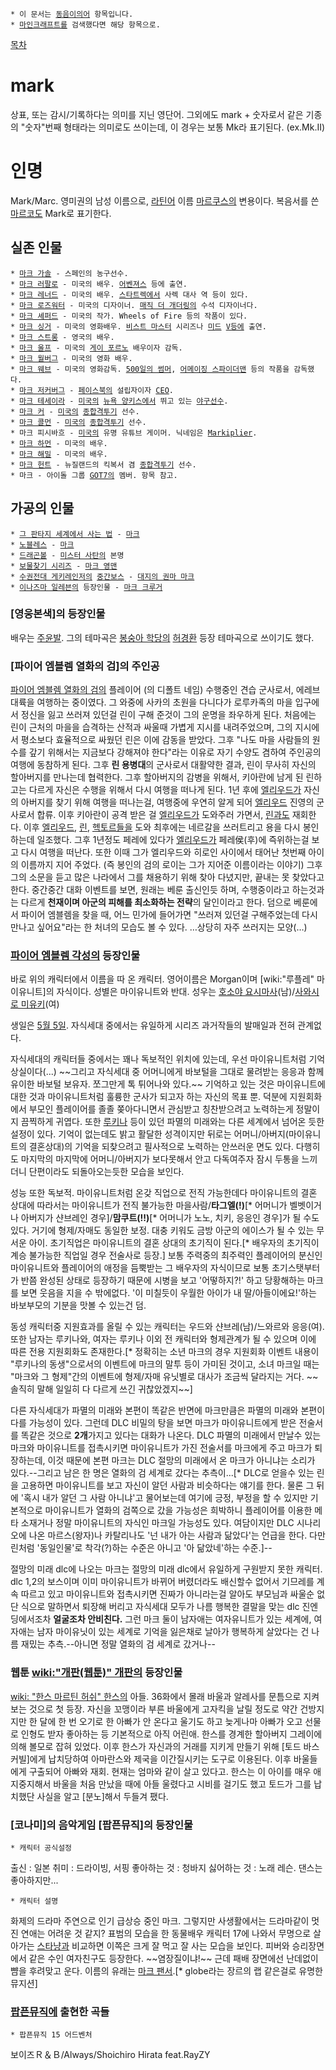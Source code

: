  * 이 문서는 [[동음이의어]] 항목입니다.
 * [[마인크래프트]]를 검색했다면 해당 항목으로.

[[목차]]
= mark =
상표, 또는 감시/기록하다는 의미를 지닌 영단어. 그외에도 mark + 숫자로서 같은 기종의 "숫자"번째 형태라는 의미로도 쓰이는데, 이 경우는 보통 Mk라 표기된다. (ex.Mk.II)

= 인명  =
Mark/Marc. 영미권의 남성 이름으로, [[라틴어]] 이름 [[마르쿠스]]의 변용이다. 복음서를 쓴 [[마르코]]도 Mark로 표기한다.

== 실존 인물 ==
 * [[마크 가솔]] - 스페인의 농구선수.
 * [[마크 러팔로]] - 미국의 배우. [[어벤져스]] 등에 출연.
 * [[마크 레너드]] - 미국의 배우. [[스타트렉]]에서 사렉 대사 역 등이 있다.
 * [[마크 로즈워터]] - 미국의 디자이너. [[매직 더 개더링]]의 수석 디자이너다.
 * [[마크 셰퍼드]] - 미국의 작가. Wheels of Fire 등의 작품이 있다.
 * [[마크 싱거]] - 미국의 영화배우. [[비스트 마스터]] 시리즈나 [[미드]] [[V]]등에 출연.
 * [[마크 스트롱]] - 영국의 배우.
 * [[마크 울프]] - 미국의 [[게이 포르노]] 배우이자 감독.
 * [[마크 월버그]] - 미국의 영화 배우.
 * [[마크 웨브]] - 미국의 영화감독. [[500일의 썸머]], [[어메이징 스파이더맨]] 등의 작품을 감독했다.
 * [[마크 저커버그]] - [[페이스북]]의 설립자이자 [[CEO]].
 * [[마크 테세이라]] - [[미국]]의 [[뉴욕 양키스]]에서 뛰고 있는 [[야구]]선수.
 * [[마크 커]] - [[미국]]의 [[종합격투기]] 선수.
 * [[마크 콜먼]] - [[미국]]의 [[종합격투기]] 선수.
 * 마크 피시바흐 - [[미국]]의 유명 유튜브 게이머. 닉네임은 [[Markiplier]].
 * [[마크 하먼]] - 미국의 배우.
 * [[마크 해밀]] - 미국의 배우.
 * [[마크 헌트]] - 뉴질랜드의 킥복서 겸 [[종합격투기]] 선수.
 * 마크 - 아이돌 그룹 [[GOT7]]의 멤버. 항목 참고.

== 가공의 인물 ==
 * [[그 판타지 세계에서 사는 법]] - [[마크(그 판타지 세계에서 사는 법)|마크]]
 * [[노블레스(웹툰)|노블레스]] - [[마크(노블레스)|마크]]
 * [[드래곤볼]] - [[미스터 사탄]]의 본명
 * [[보물찾기 시리즈]] - [[마크 영맨]]
 * [[수권전대 게키레인저]]의 [[중간보스]] - [[대지의 권마 마크]]
 * [[이나즈마 일레븐]]의 등장인물 - [[마크 크루거]]
=== [영웅본색]의 등장인물 ===
배우는 [[주윤발]]. 그의 테마곡은 [[봉숭아 학당]]의 [[허경환]] 등장 테마곡으로 쓰이기도 했다.

=== [파이어 엠블렘 열화의 검]의 주인공 ===
[[파이어 엠블렘 열화의 검]]의 플레이어 (의 디폴트 네임)
수행중인 견습 군사로서, 에레브 대륙을 여행하는 중이였다. 그 와중에 사카의 초원을 다니다가 로루카족의 마을 입구에서 정신을 잃고 쓰러져 있던걸 린이 구해 준것이 그의 운명을 좌우하게 된다.
처음에는 린이 근처의 마을을 습격하는 산적과 싸울때 가볍게 지시를 내려주었으며, 그의 지시에서 평소보다 효율적으로 싸웠던 린은 이에 감동을 받았다. 그후 "나도 마을 사람들의 원수를 갚기 위해서는 지금보다 강해져야 한다"라는 이유로 자기 수양도 겸하여 주인공의 여행에 동참하게 된다.
그후 '''린 용병대'''의 군사로서 대활약한 결과, 린이 무사히 자신의 할아버지를 만나는데 협력한다. 그후 할아버지의 감병을 위해서, 키아란에 남게 된 린하고는 다르게 자신은 수행을 위해서 다시 여행을 떠나게 된다.
1년 후에 [[엘리우드]]가 자신의 아버지를 찾기 위해 여행을 떠나는걸, 여행중에 우연히 알게 되어 [[엘리우드]] 진영의 군사로서 합류. 이후 키아란이 공격 받은 걸 [[엘리우드]]가 도와주러 가면서, [[린]]과도 재회한다.
이후 [[엘리우드]], [[린]], [[헥토르]]들을 도와 최후에는 네르갈을 쓰러트리고 용을 다시 봉인하는데 일조했다. 그후 1년정도 페레에 있다가 [[엘리우드]]가 페레侯(후)에 즉위하는걸 보고 다시 여행을 떠난다. 또한 이때 그가 엘리우드와 히로인 사이에서 태어난 첫번째 아이의 이름까지 지어 주었다. (즉 봉인의 검의 로이는 그가 지어준 이름이라는 이야기)
그후 그의 소문을 듣고 많은 나라에서 그를 채용하기 위해 찾아 다녔지만, 끝내는 못 찾았다고 한다. 
중간중간 대화 이벤트를 보면, 원래는 베룬 출신인듯 하며, 수행중이라고 하는것과는 다르게 '''천재이며 아군의 피해를 최소화하는 전략'''의 달인이라고 한다. 덤으로 베룬에서 파이어 엠블렘을 찾을 때, 어느 민가에 들어가면 "쓰러져 있던걸 구해주었는데 다시 만나고 싶어요"라는 한 처녀의 모습도 볼 수 있다.
…상당히 자주 쓰러지는 모양(…)

=== [[파이어 엠블렘 각성]]의 등장인물 ===
바로 위의 캐릭터에서 이름을 따 온 캐릭터. 영어이름은 Morgan이며 [wiki:"루플레" 마이유니트]의 자식이다. 성별은 마이유니트와 반대. 성우는 [[호소야 요시마사]](남)/[[사와시로 미유키]](여)

생일은 [[5월 5일]]. 자식세대 중에서는 유일하게 시리즈 과거작들의 발매일과 전혀 관계없다.

자식세대의 캐릭터들 중에서는 꽤나 독보적인 위치에 있는데, 우선 마이유니트처럼 기억상실이다(...) ~~그리고 자식세대 중 어머니에게 바보털을 그대로 물려받는 응응과 함께 유이한 바보털 보유자. 쪼그만게 톡 튀어나와 있다.~~ 기억하고 있는 것은 마이유니트에 대한 것과 마이유니트처럼 훌륭한 군사가 되고자 하는 자신의 목표 뿐. 덕분에 지원회화에서 부모인 플레이어를 졸졸 쫒아다니면서 관심받고 칭찬받으려고 노력하는게 정말이지 끔찍하게 귀엽다. 또한 [[루키나]] 등이 있던 파멸의 미래와는 다른 세계에서 넘어온 듯한 설정이 있다. 기억이 없는데도 밝고 활달한 성격이지만 뒤로는 어머니/아버지(마이유니트의 결혼상대)의 기억을 되찾으려고 필사적으로 노력하는 안쓰러운 면도 있다. 다행히도 마지막의 마지막에 어머니/아버지가 보다못해서 안고 다독여주자 잠시 두통을 느끼더니 단편이라도 되돌아오는듯한 모습을 보인다.

성능 또한 독보적. 마이유니트처럼 온갖 직업으로 전직 가능한데다 마이유니트의 결혼 상대에 따라서는 마이유니트가 전직 불가능한 마을사람/'''타그엘(!)'''[* 어머니가 벨벳이거나 아버지가 샨브레인 경우]/'''맘쿠트(!!)'''[* 어머니가 노노, 치키, 응응인 경우]가 될 수도 있다. 거기에 형제/자매도 동일한 보정. 대충 키워도 금방 아군의 에이스가 될 수 있는 무서운 아이. 초기직업은 마이유니트의 결혼 상대의 초기직이 된다.[* 배우자의 초기직이 계승 불가능한 직업일 경우 전술사로 등장.] 보통 주력중의 최주력인 플레이어의 분신인 마이유니트와 플레이어의 애정을 듬뿍받는 그 배우자의 자식이므로 보통 초기스탯부터가 반쯤 완성된 상태로 등장하기 때문에 시병을 보고 '어떻하지?!' 하고 당황해하는 마크를 보면 웃음을 지을 수 밖에없다. '이 미칠듯이 우월한 아이가 내 딸/아들이에요!'하는 바보부모의 기분을 맛볼 수 있는건 덤.

동성 캐릭터중 지원효과를 올릴 수 있는 캐릭터는 우드와 샨브레(남)/느와르와 응응(여). 또한 남자는 루키나와, 여자는 루키나 이외 전 캐릭터와 형제관계가 될 수 있으며 이에 따른 전용 지원회화도 존재한다.[* 정확히는 소년 마크의 경우 지원회화 이벤트 내용이 "루키나의 동생"으로서의 이벤트에 마크의 말투 등이 가미된 것이고, 소녀 마크일 때는 "마크와 그 형제"간의 이벤트에 형제/자매 유닛별로 대사가 조금씩 달라지는 거다. ~~솔직히 말해 일일히 다 다르게 쓰긴 귀찮았겠지~~]

다른 자식세대가 파멸의 미래와 본편이 똑같은 반면에 마크만큼은 파멸의 미래와 본편이 다를 가능성이 있다. 그런데 DLC 비밀의 탕을 보면 마크가 마이유니트에게 받은 전술서를 똑같은 것으로 '''2개'''가지고 있다는 대화가 나온다. DLC 파멸의 미래에서 만날수 있는 마크와 마이유니트를 접촉시키면 마이유니트가 가진 전술서를 마크에게 주고 마크가 퇴장하는데, 이것 때문에 본편 마크는 DLC 절망의 미래에서 온 마크가 아니냐는 소리가 있다.--그리고 남은 한 명은 열화의 검 세계로 갔다는 추측이...[* DLC로 얻을수 있는 린을 고용하면 마이유니트를 보고 자신이 알던 사람과 비슷하다는 얘기를 한다. 물론 그 뒤에 '혹시 내가 알던 그 사람 아니냐'고 물어보는데 여기에 긍정, 부정을 할 수 있지만 기본적으로 마이유니트가 열화의 검쪽으로 갔을 가능성은 희박하니 플레이어를 이용한 메타 소재거나 정말 마이유니트의 자식인 마크일 가능성도 있다. 여담이지만 DLC 시나리오에 나온 마르스(왕자)나 카탈리나도 '넌 내가 아는 사람과 닮았다'는 언급을 한다. 다만 린처럼 '동일인물'로 착각(?)하는 수준은 아니고 '아 닮았네'하는 수준.]--

절망의 미래 dlc에 나오는 마크는 절망의 미래 dlc에서 유일하게 구원받지 못한 캐릭터. dlc 1,2의 보스이며 이미 마이유니트가 바뀌어 버렸더라도 배신할수 없어서 기므레를 계속 따르고 있고 마이유니트와 접촉시키면 진짜가 아니라는걸 알아도 부모님과 싸울순 없단 식으로 말하면서 퇴장해 버리고 자식세대 모두가 나름 행복한 결말을 맞는 dlc 진엔딩에서조차 '''얼굴조차 안비친다.''' 그런 마크 둘이 남자애는 여자유니트가 있는 세계에, 여자애는 남자 마이유닛이 있는 세계로 기억을 잃은채로 날아가 행복하게 살았다는 건 나름 재밌는 추측.--아니면 정말 열화의 검 세계로 갔거나--

=== 웹툰 [[wiki:"개판(웹툰)" 개판]]의 등장인물 ===
[[wiki: "한스 마르틴 허쉬" 한스]]의 아들. 
36화에서 몰래 바울과 알레사를 문틈으로 지켜보는 것으로 첫 등장. 자신을 꼬맹이라 부른 바울에게 고자킥을 날릴 정도로 약간 건방지지만 한 달에 한 번 오기로 한 아빠가 안 온다고 울기도 하고 늦게나마 아빠가 오고 선물로 인형도 받자 좋아하는 등 기본적으로 아직 어린애. 
한스를 경계한 할아버지 그레이에 의해 볼모로 잡혀 있었다. 이후 한스가 자신과의 거래를 지키게 만들기 위해 [토드 바스커빌]에게 납치당하여 아마란스와 제국을 이간질시키는 도구로 이용된다. 이후 바울들에게 구출되어 아빠와 재회. 
현재는 엄마와 같이 살고 있다고.
한스는 이 아이를 매우 애지중지해서 바울을 처음 만났을 때에 아들 울렸다고 시비를 걸기도 했고 토드가 그를 납치했단 사실을 알고 [분노]해서 두들겨 팼다.

=== [코나미]의 음악게임 [팝픈뮤직]의 등장인물 ===
 * 캐릭터 공식설정 
출신 : 일본
취미 :  드라이빙, 서핑
좋아하는 것 : 청바지
싫어하는 것 : 노래 레슨. 댄스는 좋아하지만...

 * 캐릭터 설명 
화제의 드라마 주연으로 인기 급상승 중인 마크. 그렇지만 사생활에서는 드라마같이 멋진 연애는 어려운 것 같지?
표범의 모습을 한 동물배우 캐릭터 17에 나와서 무명으로 살아가는 [[스타냥]]과 비교하면 이쪽은 크게 잘 먹고 잘 사는 모습을 보인다. 피버와 승리장면에서 같은 수인 여자친구도 등장한다. ~~염장질이냐!~~
근데 패배 장면에선 난데없이 뺨을 후려맞고 운다.
이름의 유래는 [[마크 팬서]].[* globe라는 장르의 랩 같은걸로 유명한 뮤지션]

=== [[팝픈뮤직]]에 출현한 곡들 ===
 * 팝픈뮤직 15 어드벤처
보이즈Ｒ＆Ｂ/Always/Shoichiro Hirata feat.RayZY

